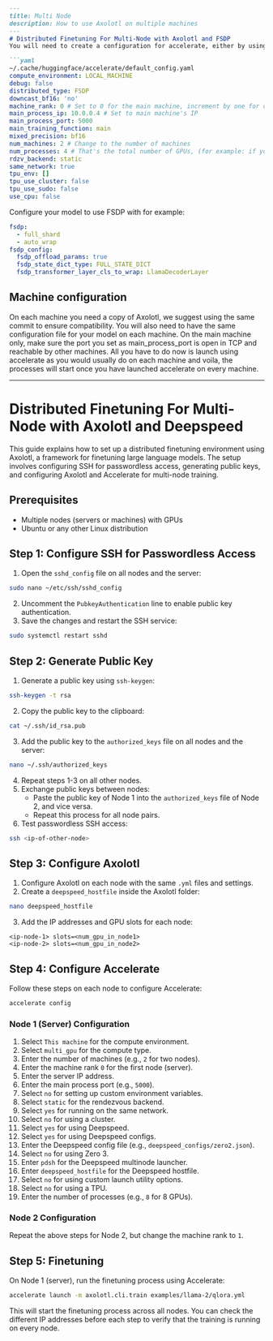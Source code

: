 ```markdown
---
title: Multi Node
description: How to use Axolotl on multiple machines
---
# Distributed Finetuning For Multi-Node with Axolotl and FSDP
You will need to create a configuration for accelerate, either by using accelerate config and follow the instructions or you can use one of the preset below:

```yaml
~/.cache/huggingface/accelerate/default_config.yaml
compute_environment: LOCAL_MACHINE
debug: false
distributed_type: FSDP
downcast_bf16: 'no'
machine_rank: 0 # Set to 0 for the main machine, increment by one for other machines
main_process_ip: 10.0.0.4 # Set to main machine's IP
main_process_port: 5000
main_training_function: main
mixed_precision: bf16
num_machines: 2 # Change to the number of machines
num_processes: 4 # That's the total number of GPUs, (for example: if you have 2 machines with 4 GPU, put 8)
rdzv_backend: static
same_network: true
tpu_env: []
tpu_use_cluster: false
tpu_use_sudo: false
use_cpu: false
```

Configure your model to use FSDP with for example:

```yaml
fsdp:
  - full_shard
  - auto_wrap
fsdp_config:
  fsdp_offload_params: true
  fsdp_state_dict_type: FULL_STATE_DICT
  fsdp_transformer_layer_cls_to_wrap: LlamaDecoderLayer
```

## Machine configuration
On each machine you need a copy of Axolotl, we suggest using the same commit to ensure compatibility.
You will also need to have the same configuration file for your model on each machine.
On the main machine only, make sure the port you set as main_process_port is open in TCP and reachable by other machines.
All you have to do now is launch using accelerate as you would usually do on each machine and voila, the processes will start once you have launched accelerate on every machine.

---

# Distributed Finetuning For Multi-Node with Axolotl and Deepspeed
This guide explains how to set up a distributed finetuning environment using Axolotl, a framework for finetuning large language models. The setup involves configuring SSH for passwordless access, generating public keys, and configuring Axolotl and Accelerate for multi-node training.

## Prerequisites
- Multiple nodes (servers or machines) with GPUs
- Ubuntu or any other Linux distribution

## Step 1: Configure SSH for Passwordless Access
1. Open the `sshd_config` file on all nodes and the server:

```bash
sudo nano ~/etc/ssh/sshd_config
```

2. Uncomment the `PubkeyAuthentication` line to enable public key authentication.
3. Save the changes and restart the SSH service:

```bash
sudo systemctl restart sshd
```

## Step 2: Generate Public Key
1. Generate a public key using `ssh-keygen`:

```bash
ssh-keygen -t rsa
```

2. Copy the public key to the clipboard:

```bash
cat ~/.ssh/id_rsa.pub
```

3. Add the public key to the `authorized_keys` file on all nodes and the server:

```bash
nano ~/.ssh/authorized_keys
```

4. Repeat steps 1-3 on all other nodes.
5. Exchange public keys between nodes:
   - Paste the public key of Node 1 into the `authorized_keys` file of Node 2, and vice versa.
   - Repeat this process for all node pairs.
6. Test passwordless SSH access:

```bash
ssh <ip-of-other-node>
```

## Step 3: Configure Axolotl
1. Configure Axolotl on each node with the same `.yml` files and settings.
2. Create a `deepspeed_hostfile` inside the Axolotl folder:

```bash
nano deepspeed_hostfile
```

3. Add the IP addresses and GPU slots for each node:

```
<ip-node-1> slots=<num_gpu_in_node1>
<ip-node-2> slots=<num_gpu_in_node2>
```

## Step 4: Configure Accelerate
Follow these steps on each node to configure Accelerate:

```bash
accelerate config
```

### Node 1 (Server) Configuration
1. Select `This machine` for the compute environment.
2. Select `multi_gpu` for the compute type.
3. Enter the number of machines (e.g., `2` for two nodes).
4. Enter the machine rank `0` for the first node (server).
5. Enter the server IP address.
6. Enter the main process port (e.g., `5000`).
7. Select `no` for setting up custom environment variables.
8. Select `static` for the rendezvous backend.
9. Select `yes` for running on the same network.
10. Select `no` for using a cluster.
11. Select `yes` for using Deepspeed.
12. Select `yes` for using Deepspeed configs.
13. Enter the Deepspeed config file (e.g., `deepspeed_configs/zero2.json`).
14. Select `no` for using Zero 3.
15. Enter `pdsh` for the Deepspeed multinode launcher.
16. Enter `deepspeed_hostfile` for the Deepspeed hostfile.
17. Select `no` for using custom launch utility options.
18. Select `no` for using a TPU.
19. Enter the number of processes (e.g., `8` for 8 GPUs).

### Node 2 Configuration
Repeat the above steps for Node 2, but change the machine rank to `1`.

## Step 5: Finetuning
On Node 1 (server), run the finetuning process using Accelerate:

```bash
accelerate launch -m axolotl.cli.train examples/llama-2/qlora.yml
```

This will start the finetuning process across all nodes. You can check the different IP addresses before each step to verify that the training is running on every node.
